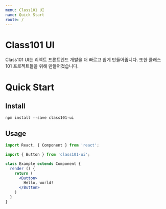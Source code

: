```yaml
---
menu: Class101 UI
name: Quick Start
route: /
---
```


# Class101 UI

Class101 UI는 리액트 프론트엔드 개발을 더 빠르고 쉽게 만들어줍니다. 또한 클래스101 프로젝트들을 위해 만들어졌습니다.

# Quick Start

## Install

```console
npm install --save class101-ui
```

## Usage

```jsx
import React, { Component } from 'react';

import { Button } from 'class101-ui';

class Example extends Component {
  render () {
    return (
      <Button>
        Hello, world!
      </Button>
    )
  }
}
```
